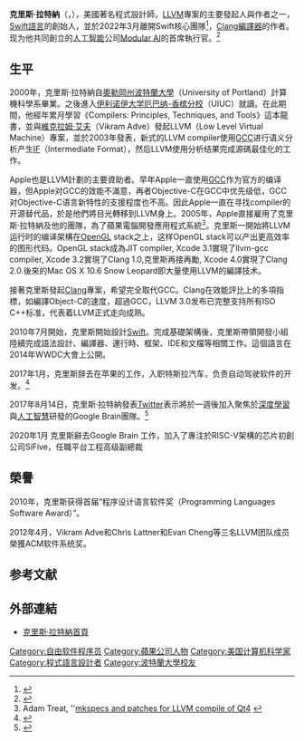 {{noteTA
|G1=IT
}}
'''克里斯·拉特納'''（{{lang-en|Chris Lattner}}，{{bd|1978年|||}}），美國著名程式設計師，[[LLVM|LLVM]]專案的主要發起人與作者之一，[[Swift語言|Swift語言]]的創始人，並於2022年3月離開Swift核心團隊<ref>{{Cite web |url=https://www.techbang.com/posts/94396-the-swift-team-ran-away-from-the-father-of-swift-netizen-the |title=存档副本 |access-date=2022-03-03 |archive-date=2022-04-17 |archive-url=https://web.archive.org/web/20220417134656/https://www.techbang.com/posts/94396-the-swift-team-ran-away-from-the-father-of-swift-netizen-the }}</ref>，[[Clang|Clang]][[編譯器|編譯器]]的作者。现为他共同創立的[[人工智能|人工智能]]公司[[Modular_AI|Modular AI]]的首席執行官。<ref>{{Cite web|title=Chris Lattner's Homepage|url=http://www.nondot.org/sabre/|access-date=2022-01-22|website=www.nondot.org|archive-date=2020-12-07|archive-url=https://web.archive.org/web/20201207145828/http://www.nondot.org/sabre/}}</ref>
{{Infobox scientist
| honorific_prefix  = 
| name              = 克里斯·拉特納
| honorific_suffix  = 
| image             = 
| image_size        = 
| alt               = Chris Lattner in 2020
| caption           = Lattner in 2020
| birth_date        = {{birth year and age|1978}}
| birth_place       = 
| death_date        = <!--{{death date and age |YYYY|MM|DD |YYYY|MM|DD}} (death date then birth date)-->
| death_place       = 
| death_cause       = 
| resting_place     = 
| resting_place_coordinates = <!--{{coord|LAT|LONG|type:landmark|display=inline,title}}-->
| other_names       = 
| residence         = 
| citizenship       = 
| nationality       = [[美國人|美國人]]
| fields            = [[編譯器|編譯器]], [[編程語言|編程語言]]
| workplaces        = {{Plainlist|
* Modular AI
* [[SiFive|SiFive]]
* [[谷歌|谷歌]]
* [[特斯拉|特斯拉]]
* [[蘋果公司|蘋果公司]]
}}
| patrons           = 
| education         = 
| alma_mater        = {{Plainlist|
* [[伊利諾伊大學厄巴納-香檳分校|伊利諾伊大學厄巴納-香檳分校]]
* [[波特蘭大學|波特蘭大學]]
}}
| thesis_title      = Macroscopic Data Structure Analysis and Optimization
| thesis_url        = https://hdl.handle.net/2142/10994
| thesis_year       = {{Start date and age|2005}}
| doctoral_advisor  = [[Vikram_Adve|Vikram Adve]]
| academic_advisors = 
| doctoral_students = 
| notable_students  = 
| known_for         = [[LLVM|LLVM]], [[Clang|Clang]], [[Swift語言|Swift語言]]
| influences        = 
| influenced        = 
| awards            = {{Plainlist|
* [[ACM_SIGPLAN_編程語言軟件獎|ACM SIGPLAN 編程語言軟件獎]] (2010)
* [[ACM軟件系統獎|ACM軟件系統獎]] (2013)
}}
| author_abbrev_bot = 
| author_abbrev_zoo = 
| spouse            = Tanya Mich Lattner (née Brethour)
| children          = 
| signature         = <!--(filename only)-->
| signature_alt     = 
| website           = {{URL|http://www.nondot.org/sabre}}
| footnotes         = 
}}

==生平==
2000年，克里斯·拉特納自[[奧勒岡州|奧勒岡州]][[波特蘭大學|波特蘭大學]]（University of Portland）計算機科學系畢業。之後進入[[伊利诺伊大学厄巴纳-香槟分校|伊利诺伊大学厄巴纳-香槟分校]]（UIUC）就讀。在此期間，他經年累月學習《Compilers: Principles, Techniques, and Tools》這本龍書，並與[[維克拉姆·艾夫|維克拉姆·艾夫]]（Vikram Adve）發起LLVM（Low Level Virtual Machine）專案，並於2003年發表，新式的LLVM compiler使用[[GCC|GCC]]进行语义分析产生[[中間語言|IF]]（Intermediate Format），然后LLVM使用分析结果完成源碼最佳化的工作。

Apple也是LLVM計劃的主要資助者。早年Apple一直使用[[GCC|GCC]]作为官方的编译器，但Apple对GCC的效能不滿意，再者Objective-C在GCC中优先级低，GCC对Objective-C语言新特性的支援程度也不高。因此Apple一直在寻找compiler的开源替代品，於是他們將目光轉移到LLVM身上。2005年，Apple直接雇用了克里斯·拉特納及他的團隊，為了蘋果電腦開發應用程式系統<ref>Adam Treat, ''[http://lists.trolltech.com/qt4-preview-feedback/2005-02/msg00691.html mkspecs and patches for LLVM compile of Qt4] {{Wayback|url=http://lists.trolltech.com/qt4-preview-feedback/2005-02/msg00691.html |date=20111004073001 }}</ref>。克里斯一開始將LLVM运行时的编译架構在[[OpenGL|OpenGL]] stack之上，这样OpenGL stack可以产出更高效率的图形代码。OpenGL stack成為JIT compiler, Xcode 3.1實現了llvm-gcc compiler, Xcode 3.2實現了Clang 1.0,克里斯再接再勵, Xcode 4.0實現了Clang 2.0.後來的Mac OS X 10.6 Snow Leopard即大量使用LLVM的編譯技术。

接著克里斯發起[[Clang|Clang]]專案，希望完全取代GCC。Clang在效能評比上的多項指標，如編譯Object-C的速度，超過GCC，LLVM 3.0发布已完整支持所有ISO C++标准，代表着LLVM正式走向成熟。

2010年7月開始，克里斯開始設計[[Swift_(程式語言)|Swift]]。完成基礎架構後，克里斯帶領開發小組陸續完成語法設計、編譯器、運行時、框架、IDE和文檔等相關工作。這個語言在2014年WWDC大會上公開。

2017年1月，克里斯辞去在苹果的工作，入职特斯拉汽车，负责自动驾驶软件的开发。<ref>{{cite news|title=Swift 语言作者Chris Lattner离开苹果加盟特斯拉|url=http://www.solidot.org/story?sid=51041|accessdate=2017-01-31|publisher=[[Solidot|Solidot]]|date=2017-01-11|archive-date=2018-12-19|archive-url=https://web.archive.org/web/20181219101127/https://www.solidot.org/story?sid=51041|dead-url=no}}</ref>

2017年8月14日，克里斯·拉特納發表[[Twitter|Twitter]]表示將於一週後加入聚焦於[[深度學習|深度學習]]與[[人工智慧|人工智慧]]研發的Google Brain團隊。<ref>{{Cite web|url=https://twitter.com/clattner_llvm/status/897149537109684224|title=I'm super excited to join Google Brain next week: AI can't democratize itself (yet?) so I'll help make it more accessible to everyone!|accessdate=2017-08-17|date=2017-08-14|last=Lattner|first=Chris|work=@clattner_llvm|archive-date=2020-11-11|archive-url=https://web.archive.org/web/20201111224156/https://twitter.com/clattner_llvm/status/897149537109684224|dead-url=no}}</ref>

2020年1月 克里斯辭去Google Brain 工作，加入了專注於RISC-V架構的芯片初創公司SiFive，任職平台工程高级副總裁

==榮譽==
2010年，克里斯获得首届“程序设计语言软件奖（Programming Languages Software Award）”。

2012年4月，Vikram Adve和Chris Lattner和Evan Cheng等三名LLVM团队成员榮獲ACM软件系统奖。

==参考文献==
{{reflist}}

==外部連結==
*[http://www.nondot.org/sabre/ 克里斯·拉特納首頁] {{Wayback|url=http://www.nondot.org/sabre/ |date=20201207145828 }}

{{DEFAULTSORT:Lattner, Chris}}

[[Category:自由软件程序员|Category:自由软件程序员]]
[[Category:蘋果公司人物|Category:蘋果公司人物]]
[[Category:美国计算机科学家|Category:美国计算机科学家]]
[[Category:程式語言設計者|Category:程式語言設計者]]
[[Category:波特蘭大學校友|Category:波特蘭大學校友]]